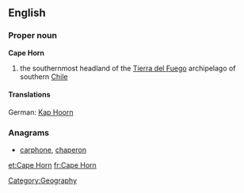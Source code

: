 {{wikipedia}}
==English==
===Proper noun===
'''Cape Horn'''
# the southernmost headland of the [[Tierra del Fuego]] archipelago of southern [[Chile]]
====Translations====
German: [[Kap Hoorn]] {{n}}

===Anagrams===
* [[carphone#English|carphone]], [[chaperon#English|chaperon]]

[[Category:Geography]]

[[et:Cape Horn]]
[[fr:Cape Horn]]